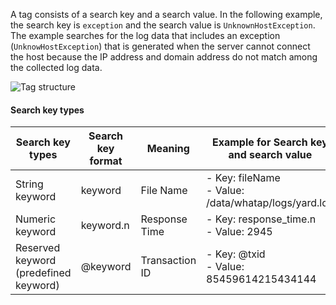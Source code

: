 A tag consists of a search key and a search value. In the following example, the search key is `exception` and the search value is `UnknownHostException`. The example searches for the log data that includes an exception (`UnknowHostException`) that is generated when the server cannot connect the host because the IP address and domain address do not match among the collected log data.

![Tag structure](/img/log-filter-comp.png)

#### Search key types

| Search key types                          | Search key format | Meaning          | Example for Search key and search value                         | Seach example                             |
| ----------------------------------------- | ----------------- | ---------------- | --------------------------------------------------------------- | ----------------------------------------- |
| String keyword                            | keyword           | File Name        | - Key: fileName<br/> - Value: /data/whatap/logs/yard.log        | `fileName:/data/whatap/logs/yard.log`     |
| Numeric keyword                           | keyword.n         | Response Time    | - Key: response_time.n<br/> - Value: 2945                       | `response_time.n>=2945`                   |
| Reserved keyword<br/>(predefined keyword) | @keyword          | Transaction ID   | - Key: @txid<br/> - Value: 85459614215434144                    |                                           |
